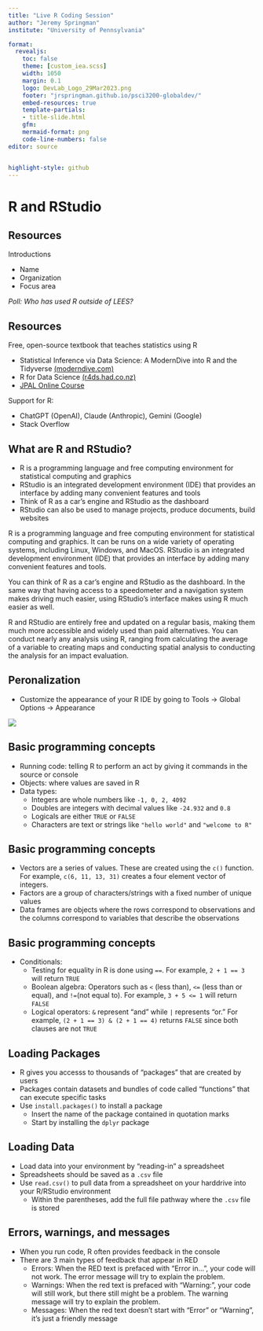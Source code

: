 ```yaml
---
title: "Live R Coding Session"
author: "Jeremy Springman"
institute: "University of Pennsylvania"

format:
  revealjs:
    toc: false
    theme: [custom_iea.scss]
    width: 1050
    margin: 0.1
    logo: DevLab_Logo_29Mar2023.png
    footer: "jrspringman.github.io/psci3200-globaldev/"
    embed-resources: true
    template-partials:
    - title-slide.html
    gfm:
    mermaid-format: png
    code-line-numbers: false
editor: source


highlight-style: github
---
```


# R and RStudio

## Resources

Introductions

- Name
- Organization
- Focus area

::: {.fragment}
*Poll: Who has used R outside of LEES?*
:::

## Resources

Free, open-source textbook that teaches statistics using R

- Statistical Inference via Data Science: A ModernDive into R and the Tidyverse [(moderndive.com)](https://moderndive.com/1-getting-started.html)
- R for Data Science [(r4ds.had.co.nz)](https://r4ds.had.co.nz/index.html)
- [JPAL Online Course](https://sites.google.com/povertyactionlab.org/2021jpalusrst/course-content/stata-r-and-surveycto?authuser=0) 

Support for R:

- ChatGPT (OpenAI), Claude (Anthropic), Gemini (Google)
- Stack Overflow


## What are R and RStudio?

- R is a programming language and free computing environment for statistical computing and graphics
- RStudio is an integrated development environment (IDE) that provides an interface by adding many convenient features and tools
- Think of R as a car's engine and RStudio as the dashboard
- RStudio can also be used to manage projects, produce documents, build websites

:::{.notes}
R is a programming language and free computing environment for statistical computing and graphics. It can be runs on a wide variety of operating systems, including Linux, Windows, and MacOS. RStudio is an integrated development environment (IDE) that provides an interface by adding many convenient features and tools.

You can think of R as a car's engine and RStudio as the dashboard. In the same way that having access to a speedometer and a navigation system makes driving much easier, using RStudio’s interface makes using R much easier as well.

R and RStudio are entirely free and updated on a regular basis, making them much more accessible and widely used than paid alternatives. You can conduct nearly any analysis using R, ranging from calculating the average of a variable to creating maps and conducting spatial analysis to conducting the analysis for an impact evaluation.
:::

## Peronalization

- Customize the appearance of your R IDE by going to Tools -> Global Options -> Appearance 

![](img/apperance.png)

## Basic programming concepts

- Running code: telling R to perform an act by giving it commands in the source or console
- Objects: where values are saved in R
- Data types: 
  + Integers are whole numbers like `-1, 0, 2, 4092`
  + Doubles are integers with decimal values like `-24.932` and `0.8`
  + Logicals are either `TRUE` or `FALSE`
  + Characters are text or strings like `"hello world"` and `"welcome to R"`


## Basic programming concepts

- Vectors are a series of values. These are created using the `c()` function. For example, `c(6, 11, 13, 31)` creates a four element vector of integers.
- Factors are a group of characters/strings with a fixed number of unique values
- Data frames are objects where the rows correspond to observations and the columns correspond to variables that describe the observations

## Basic programming concepts

- Conditionals:
  + Testing for equality in R is done using `==`. For example, `2 + 1 == 3` will return `TRUE`
  + Boolean algebra: Operators such as `<` (less than), `<=` (less than or equal), and `!=`(not equal to). For example, `3 + 5 <= 1` will return `FALSE`
  + Logical operators: `&` represent “and” while `|` represents “or.” For example, `(2 + 1 == 3) & (2 + 1 == 4)` returns `FALSE` since both clauses are not `TRUE` 

## Loading Packages

- R gives you accesss to thousands of "packages" that are created by users
- Packages contain datasets and bundles of code called "functions" that can execute specific tasks
- Use `install.packages()` to install a package
  + Insert the name of the package contained in quotation marks
  + Start by installing the `dplyr` package


## Loading Data

- Load data into your environment by "reading-in" a spreadsheet
- Spreadsheets should be saved as a `.csv` file
- Use `read.csv()` to pull data from a spreadsheet on your harddrive into your R/RStudio environment
  + Within the parentheses, add the full file pathway where the `.csv` file is stored

## Errors, warnings, and messages

- When you run code, R often provides feedback in the console
- There are 3 main types of feedback that appear in RED
  + Errors: When the RED text is prefaced with “Error in…”, your code will not work. The error message will try to explain the problem.
  + Warnings: When the red text is prefaced with “Warning:”, your code will still work, but there still might be a problem. The warning message will try to explain the problem.
  + Messages: When the red text doesn’t start with “Error” or “Warning”, it’s just a friendly message

<!-- ## Correlation -->

<!-- ## Creating Index Variables -->

